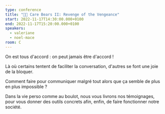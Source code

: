 ```yaml
---
type: conference
title: "🧸💖 Care Bears II: Revenge of the Vengeance"
start: 2022-11-17T14:30:00.000+0100
end: 2022-11-17T15:20:00.000+0100
speakers:
  - valeriane
  - noel-mace
room: C
---
```


On est tous d'accord : on peut jamais être d'accord !

Là où certains tentent de faciliter la conversation, d'autres se font une joie
de la bloquer.

Comment faire pour communiquer malgré tout alors que ça semble de plus en plus
impossible&nbsp;?

Dans la vie perso comme au boulot, nous vous livrons nos témoignages, pour vous
donner des outils concrets afin, enfin, de faire fonctionner notre société.
